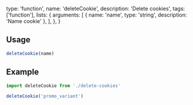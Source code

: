   type: 'function',
  name: 'deleteCookie',
  description: 'Delete cookies',
  tags: ['function'],
  lists: {
    arguments: [
      { name: 'name', type: 'string', description: 'Name cookie' },
    ],
  },
}

## Usage

```js
deleteCookie(name)
```

## Example

```js
import deleteCookie from './delete-cookies'

deleteCookie('promo_variant')
```
